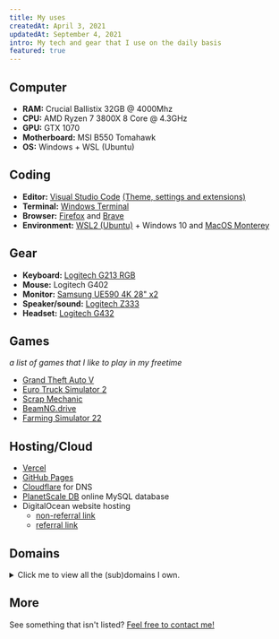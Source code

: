 ```yaml
---
title: My uses
createdAt: April 3, 2021
updatedAt: September 4, 2021
intro: My tech and gear that I use on the daily basis
featured: true
---
```


## Computer

- **RAM:** Crucial Ballistix 32GB @ 4000Mhz
- **CPU:** AMD Ryzen 7 3800X 8 Core @ 4.3GHz
- **GPU:** GTX 1070
- **Motherboard:** MSI B550 Tomahawk
- **OS:** Windows + WSL (Ubuntu)

## Coding

- **Editor:** [Visual Studio Code](https://code.visualstudio.com) [(Theme, settings and extensions)](https://github.com/Dev-CasperTheGhost/dotfiles)
- **Terminal:** [Windows Terminal](https://github.com/microsoft/terminal)
- **Browser:** [Firefox](https://www.mozilla.org/en-US/firefox/new/) and [Brave](https://brave.com/)
- **Environment:** [WSL2 (Ubuntu)](https://docs.microsoft.com/en-us/windows/wsl/install-win10) + Windows 10 and [MacOS Monterey](https://www.apple.com/macos/monterey/)

## Gear

- **Keyboard:** [Logitech G213 RGB](https://www.logitechg.com/en-us/products/gaming-keyboards/g213-rgb-gaming-keyboard.html)
- **Mouse:** Logitech G402
- **Monitor:** [Samsung UE590 4K 28" x2](https://www.samsung.com/us/computing/monitors/uhd-and-wqhd/samsung-uhd-28-monitor-with-high-glossy-black-finish-lu28e590ds-za/)
- **Speaker/sound:** [Logitech Z333](https://www.logitech.com/en-us/products/speakers/z333-speaker-system-subwoofer.980-001203.html?crid=47)
- **Headset:** [Logitech G432](https://www.logitechg.com/en-us/products/gaming-audio/g432-7-1-surround-sound-gaming-headset.981-000769.html)

## Games

_a list of games that I like to play in my freetime_

- [Grand Theft Auto V](https://store.steampowered.com/app/271590/Grand_Theft_Auto_V/)
- [Euro Truck Simulator 2](https://store.steampowered.com/app/227300/Euro_Truck_Simulator_2/)
- [Scrap Mechanic](https://store.steampowered.com/app/387990/Scrap_Mechanic/)
- [BeamNG.drive](https://store.steampowered.com/app/284160/BeamNGdrive/)
- [Farming Simulator 22](https://store.steampowered.com/app/1248130/Farming_Simulator_22/)

## Hosting/Cloud

- [Vercel](https://vercel.com)
- [GitHub Pages](https://pages.github.com)
- [Cloudflare](https://cloudflare.com) for DNS
- [PlanetScale DB](https://planetscale.com) online MySQL database
- DigitalOcean website hosting
  - [non-referral link](https://digitalocean.com)
  - [referral link](https://m.do.co/c/2b55d2e00a11)

## Domains

<details>
    <summary>Click me to view all the (sub)domains I own.</summary>

- [caspertheghost.me](https://caspertheghost.me)
- [www.caspertheghost.me](https://www.caspertheghost.me)
- [notey.caspertheghost.me](https://notey.caspertheghost.me)
- [ghostybot.caspertheghost.me](https://ghostybot.caspertheghost.me)
- [tab.caspertheghost.me](https://tab.caspertheghost.me)
- [qmusic.caspertheghost.me](https://qmusic.caspertheghost.me)
- [stats.caspertheghost.me](https://stats.caspertheghost.me)
- [flag-guesser.caspertheghost.me](https://flag-guesser.caspertheghost.me)
- [js-quiz.caspertheghost.me](https://js-quiz.caspertheghost.me)
- [weather-api.caspertheghost.me](https://weather-api.caspertheghost.me)
- [preview.caspertheghost.me](https://preview.caspertheghost.me)

</details>

## More

See something that isn't listed? [Feel free to contact me!](/#contact)
